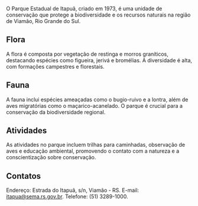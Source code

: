 O Parque Estadual de Itapuã, criado em 1973, é uma unidade de conservação que protege a biodiversidade e os recursos naturais na região de Viamão, Rio Grande do Sul.

## Flora

A flora é composta por vegetação de restinga e morros graníticos, destacando espécies como figueira, jerivá e bromélias. A diversidade é alta, com formações campestres e florestais.

## Fauna

A fauna inclui espécies ameaçadas como o bugio-ruivo e a lontra, além de aves migratórias como o maçarico-acanelado. O parque é crucial para a conservação da biodiversidade regional.

## Atividades

As atividades no parque incluem trilhas para caminhadas, observação de aves e educação ambiental, promovendo o contato com a natureza e a conscientização sobre conservação.

## Contatos

Endereço: Estrada do Itapuã, s/n, Viamão - RS.
E-mail: itapua@sema.rs.gov.br. Telefone: (51) 3289-1000.